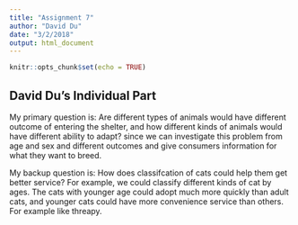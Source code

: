 ```yaml
---
title: "Assignment 7"
author: "David Du"
date: "3/2/2018"
output: html_document
---
```


```r
knitr::opts_chunk$set(echo = TRUE)
```

## David Du's Individual Part 

My primary question is: 
Are different types of animals would have different outcome of entering the shelter, and how different kinds of animals would have different ability to adapt? since we can investigate this problem from age and sex and different outcomes and give consumers information for what they want to breed.

My backup question is:
How does classifcation of cats could help them get better service? For example, we could classify different kinds of cat by ages. The cats with younger age could adopt much more quickly than adult cats, and younger cats could have more convenience service than others. For example like threapy.







